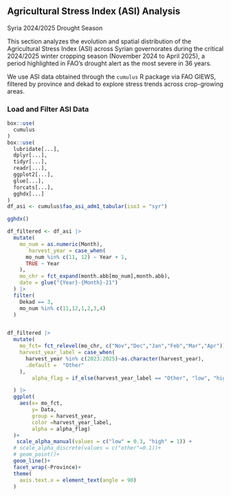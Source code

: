 
## Agricultural Stress Index (ASI) Analysis 

Syria 2024/2025 Drought Season

This section analyzes the evolution and spatial distribution of the Agricultural Stress Index (ASI) across Syrian governorates during the critical 2024/2025 winter cropping season (November 2024 to April 2025), a period highlighted in FAO’s drought alert as the most severe in 36 years.

We use ASI data obtained through the `cumulus` R package via FAO GIEWS, filtered by province and dekad to explore stress trends across crop-growing areas.

### Load and Filter ASI Data



```r
box::use(
  cumulus
)
box::use(
  lubridate[...],
  dplyr[...],
  tidyr[...],
  readr[...],
  ggplot2[...],
  glue[...],
  forcats[...],
  gghdx[...]
)
df_asi <- cumulus$fao_asi_adm1_tabular(iso3 = "syr")

gghdx()
```

```r
df_filtered <- df_asi |> 
  mutate(
    mo_num = as.numeric(Month),
       harvest_year = case_when(
      mo_num %in% c(11, 12) ~ Year + 1,
      TRUE ~ Year
    ),
    mo_chr = fct_expand(month.abb[mo_num],month.abb),
    date = glue("{Year}-{Month}-21")
  ) |> 
  filter(
    Dekad == 3,
    mo_num %in% c(11,12,1,2,3,4)
  )


df_filtered |> 
  mutate(
    mo_fct= fct_relevel(mo_chr, c("Nov","Dec","Jan","Feb","Mar","Apr")),
    harvest_year_label = case_when(
      harvest_year %in% c(2023:2025)~as.character(harvest_year),
      .default =  "Other"
    ),
        alpha_flag = if_else(harvest_year_label == "Other", "low", "high")  # for alpha mapping

  ) |> 
  ggplot(
    aes(x= mo_fct,
        y= Data,
        group = harvest_year,
        color =harvest_year_label,
        alpha = alpha_flag)
  )+
   scale_alpha_manual(values = c("low" = 0.3, "high" = 1)) +
  # scale_alpha_discrete(values = c("other"=0.1))+
  # geom_point()+
  geom_line()+
  facet_wrap(~Province)+
  theme(
    axis.text.x = element_text(angle = 90)
  )

```



